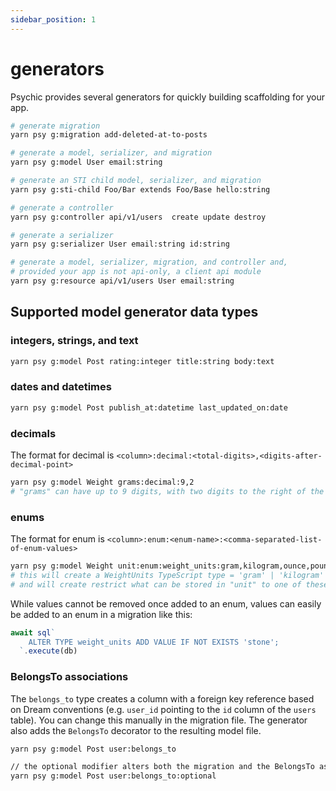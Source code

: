 ```yaml
---
sidebar_position: 1
---
```


# generators

Psychic provides several generators for quickly building scaffolding for your app.

```bash
# generate migration
yarn psy g:migration add-deleted-at-to-posts

# generate a model, serializer, and migration
yarn psy g:model User email:string

# generate an STI child model, serializer, and migration
yarn psy g:sti-child Foo/Bar extends Foo/Base hello:string

# generate a controller
yarn psy g:controller api/v1/users  create update destroy

# generate a serializer
yarn psy g:serializer User email:string id:string

# generate a model, serializer, migration, and controller and,
# provided your app is not api-only, a client api module
yarn psy g:resource api/v1/users User email:string
```

## Supported model generator data types

### integers, strings, and text

```bash
yarn psy g:model Post rating:integer title:string body:text
```

### dates and datetimes

```bash
yarn psy g:model Post publish_at:datetime last_updated_on:date
```

### decimals

The format for decimal is `<column>:decimal:<total-digits>,<digits-after-decimal-point>`

```bash
yarn psy g:model Weight grams:decimal:9,2
# "grams" can have up to 9 digits, with two digits to the right of the decimal point, e.g. 1234567.89
```

### enums

The format for enum is `<column>:enum:<enum-name>:<comma-separated-list-of-enum-values>`

```bash
yarn psy g:model Weight unit:enum:weight_units:gram,kilogram,ounce,pound
# this will create a WeightUnits TypeScript type = 'gram' | 'kilogram' | 'ounce' | 'pound'
# and will create restrict what can be stored in "unit" to one of these values
```

While values cannot be removed once added to an enum, values can easily be added to an enum in a
migration like this:

```ts
await sql`
    ALTER TYPE weight_units ADD VALUE IF NOT EXISTS 'stone';
  `.execute(db)
```

### BelongsTo associations

The `belongs_to` type creates a column with a foreign key reference based on Dream conventions (e.g.
`user_id` pointing to the `id` column of the `users` table). You can change this manually in the migration
file. The generator also adds the `BelongsTo` decorator to the resulting model file.

```bash
yarn psy g:model Post user:belongs_to

// the optional modifier alters both the migration and the BelongsTo association in the model
yarn psy g:model Post user:belongs_to:optional
```

